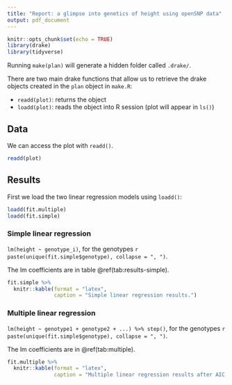```yaml
---
title: "Report: a glimpse into genetics of height using openSNP data"
output: pdf_document
---
```


```r
knitr::opts_chunk$set(echo = TRUE)
library(drake)
library(tidyverse)
```

Running `make(plan)` will generate a hidden folder called `.drake/`. 

There are two main drake functions that allow us to retrieve the drake objects created in the `plan` object in `make.R`: 

- `readd(plot)`: returns the object 
- `loadd(plot)`: reads the object into R session (plot will appear in `ls()`)

## Data

We can access the plot with `readd()`.

```r
readd(plot)
```

## Results

First we load the two linear regression models using `loadd()`:

```r
loadd(fit.multiple)
loadd(fit.simple)

```

### Simple linear regression

`lm(height ~ genotype_i)`, for the genotypes `r paste(unique(fit.simple$genotype), collapse = ", ")`.

The lm coefficients are in table \@ref(tab:results-simple).

```r
fit.simple %>% 
  knitr::kable(format = "latex", 
               caption = "Simple linear regression results.")
```

### Multiple linear regression

`lm(height ~ genotype1 + genotype2 + ...) %>% step()`, for the genotypes `r paste(unique(fit.simple$genotype), collapse = ", ")`.

The lm coefficients are in \@ref(tab:multiple).

```r
fit.multiple %>% 
  knitr::kable(format = "latex", 
               caption = "Multiple linear regression results after AIC.")
```
